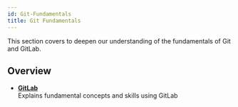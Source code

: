 ```yaml
---
id: Git-Fundamentals
title: Git Fundamentals
---
```


This section covers to deepen our understanding of the fundamentals of Git and GitLab. 

## Overview

* [**GitLab**](/docs/devops-sre/Git-Fundamentals/GitLab)<br />
Explains fundamental concepts and skills using GitLab
